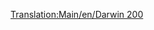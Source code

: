 [[Translation:Main/en/Darwin 200]]
{{Template:Vliegtuig/Nl
|Name=Darwin 200
|Image=[[File:en/Boeing737.png|Darwin 200]]
|Cost=34.863 (69,726)
|Speed=947 kph (592 MPH)
|Annual=4.359 (8,718)
|Designed=1967
|Lifespan=22
|Capacity=110 passagiers & 15 zakken post
|Description=Een standaard straalvliegtuigen. Vliegt bij voorkeur op grotere vliegvelden.
|Real-lifeWikilink=Boeing 737
|Real-life=Boeing 737
}}